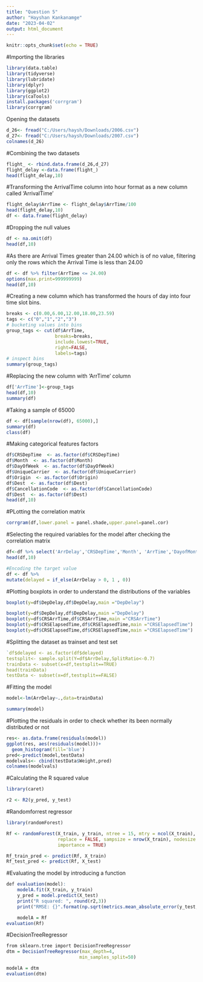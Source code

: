 ---
title: "Question 5"
author: "Hayshan Kankanamge"
date: "2023-04-02"
output: html_document
---

```{r setup, include=FALSE}
knitr::opts_chunk$set(echo = TRUE)
```

#Importing the libraries
```{r}
library(data.table)
library(tidyverse)
library(lubridate)
library(dplyr)
library(ggplot2)
library(caTools)
install.packages('corrgram')
library(corrgram)
```
Opening the datasets
```{r}
d_26<- fread("C:/Users/haysh/Downloads/2006.csv")
d_27<- fread("C:/Users/haysh/Downloads/2007.csv")
colnames(d_26)
```

#Combining the two datasets
```{r}
flight_ <- rbind.data.frame(d_26,d_27)
flight_delay <-data.frame(flight_)
head(flight_delay,10)
```
#Transforming the ArrivalTime column into hour format as a new column called 'ArrivalTime'

```{r}
flight_delay$ArrTime <- flight_delay$ArrTime/100
head(flight_delay,10)
df <- data.frame(flight_delay)
```

#Dropping the null values

```{r}
df <- na.omit(df)
head(df,10)
```
#As there are Arrival Times greater than 24.00 which is of no value, filtering only the rows which the Arrival Time is less than 24.00

```{r}
df <- df %>% filter(ArrTime <= 24.00)
options(max.print=999999999)
head(df,10)
```
#Creating a new column which has transformed the hours of day into four time slot bins.

```{r}
breaks <- c(0.00,6.00,12.00,18.00,23.59)
tags <- c("0","1","2","3")
# bucketing values into bins
group_tags <- cut(df$ArrTime, 
                  breaks=breaks, 
                  include.lowest=TRUE, 
                  right=FALSE, 
                  labels=tags)
# inspect bins
summary(group_tags)
```
#Replacing the new column with 'ArrTime' column

```{r}
df['ArrTime']<-group_tags
head(df,10)
summary(df)
```

#Taking a sample of 65000
```{r}
df <- df[sample(nrow(df), 65000),]
summary(df)
class(df)

```
#Making categorical features factors 


```{r}
df$CRSDepTime  <- as.factor(df$CRSDepTime)
df$Month  <- as.factor(df$Month)
df$DayOfWeek  <- as.factor(df$DayOfWeek)
df$UniqueCarrier  <- as.factor(df$UniqueCarrier)
df$Origin  <- as.factor(df$Origin)
df$Dest  <- as.factor(df$Dest)
df$CancellationCode  <- as.factor(df$CancellationCode)
df$Dest  <- as.factor(df$Dest)
head(df,10)
```

#PLotting the correlation matrix
```{r}
corrgram(df,lower.panel = panel.shade,upper.panel=panel.cor)
```
#Selecting the required variables for the model after checking the correlation matrix
```{r}
df<-df %>% select('ArrDelay','CRSDepTime','Month', 'ArrTime','DayofMonth', 'DayOfWeek', 'CarrierDelay','WeatherDelay','NASDelay','LateAircraftDelay')
head(df,10)
```


```{r}
#Encoding the target value
df <- df %>%
mutate(delayed = if_else(ArrDelay > 0, 1 , 0))
```

#Plotting boxplots in order to understand the distributions of the variables
```{r}
boxplot(y=df$DepDelay,df$DepDelay,main ="DepDelay")

boxplot(y=df$DepDelay,df$DepDelay,main ="DepDelay")
boxplot(y=df$CRSArrTime,df$CRSArrTime,main ="CRSArrTime")
boxplot(y=df$CRSElapsedTime,df$CRSElapsedTime,main ="CRSElapsedTime")
boxplot(y=df$CRSElapsedTime,df$CRSElapsedTime,main ="CRSElapsedTime")

```
#Splitting the dataset as trainset and test set
```{r}
`df$delayed <- as.factor(df$delayed)
testsplit<- sample.split(Y=df$ArrDelay,SplitRatio<-0.7)
trainData <- subset(x=df,testsplit==TRUE)
head(trainData)
testData <- subset(x=df,testsplit==FALSE)
```

#Fitting the model
```{r}
model<-lm(ArrDelay~.,data=trainData)

summary(model)
```

#Plotting the residuals in order to check whether its been normally distributed or not
```{r}
res<- as.data.frame(residuals(model))
ggplot(res, aes(residuals(model)))+
  geom_histogram(fill='blue')
pred<-predict(model,testData)
modelvals<- cbind(testData$Weight,pred)
colnames(modelvals)
```
#Calculating the R squared value
```{r}
library(caret)

r2 <- R2(y_pred, y_test)
```



#Randomforrest regressor
```{r}
library(randomForest)

Rf <- randomForest(X_train, y_train, ntree = 15, mtry = ncol(X_train),
                   replace = FALSE, sampsize = nrow(X_train), nodesize = 1,
                   importance = TRUE)

Rf_train_pred <- predict(Rf, X_train)
Rf_test_pred <- predict(Rf, X_test)
```

#Evaluating the model by introducing a function
```{r}

def evaluation(model):
    modelA.fit(X_train, y_train)
    y_pred = model.predict(X_test)
    print("R squared: ", round(r2,3))
    print("RMSE: {}".format(np.sqrt(metrics.mean_absolute_error(y_test, y_pred))))
```
    
```{r}
    modelA = Rf
evaluation(Rf)
```

#DecisionTreeRegressor
```{r}
from sklearn.tree import DecisionTreeRegressor
dtm = DecisionTreeRegressor(max_depth=4,
                           min_samples_split=50)
```

```{r}
modelA = dtm
evaluation(dtm)
```

